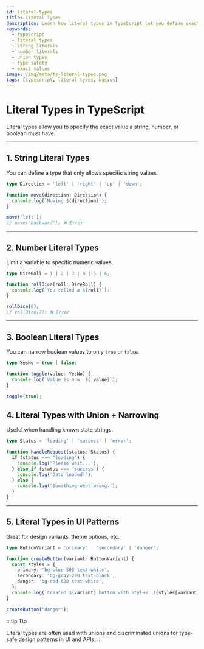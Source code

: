 ```yaml
---
id: literal-types
title: Literal Types
description: Learn how literal types in TypeScript let you define exact values a variable can hold for better safety and expressiveness.
keywords:
  - typescript
  - literal types
  - string literals
  - number literals
  - union types
  - type safety
  - exact values
image: /img/meta/ts-literal-types.png
tags: [typescript, literal types, basics]
---
```


# Literal Types in TypeScript

Literal types allow you to specify the exact value a string, number, or boolean must have.

---

## 1. String Literal Types

You can define a type that only allows specific string values.

```ts
type Direction = 'left' | 'right' | 'up' | 'down';

function move(direction: Direction) {
  console.log(`Moving ${direction}`);
}

move('left');
// move("backward"); ❌ Error
```

---

## 2. Number Literal Types

Limit a variable to specific numeric values.

```ts
type DiceRoll = 1 | 2 | 3 | 4 | 5 | 6;

function rollDice(roll: DiceRoll) {
  console.log(`You rolled a ${roll}`);
}

rollDice(6);
// rollDice(7); ❌ Error
```

---

## 3. Boolean Literal Types

You can narrow boolean values to only `true` or `false`.

```ts
type YesNo = true | false;

function toggle(value: YesNo) {
  console.log(`Value is now: ${!value}`);
}

toggle(true);
```

## 4. Literal Types with Union + Narrowing

Useful when handling known state strings.

```ts
type Status = 'loading' | 'success' | 'error';

function handleRequest(status: Status) {
  if (status === 'loading') {
    console.log('Please wait...');
  } else if (status === 'success') {
    console.log('Data loaded!');
  } else {
    console.log('Something went wrong.');
  }
}
```

---

## 5. Literal Types in UI Patterns

Great for design variants, theme options, etc.

```ts
type ButtonVariant = 'primary' | 'secondary' | 'danger';

function createButton(variant: ButtonVariant) {
  const styles = {
    primary: 'bg-blue-500 text-white',
    secondary: 'bg-gray-200 text-black',
    danger: 'bg-red-600 text-white',
  };
  console.log(`Created ${variant} button with styles: ${styles[variant]}`);
}

createButton('danger');
```

:::tip Tip

Literal types are often used with unions and discriminated unions for type-safe design patterns in UI and APIs.
:::
